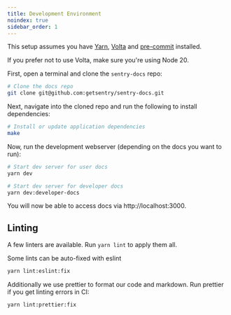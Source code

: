 ```yaml
---
title: Development Environment
noindex: true
sidebar_order: 1
---
```


This setup assumes you have [Yarn][Yarn], [Volta][volta] and [pre-commit][pre-commit] installed.

If you prefer not to use Volta, make sure you're using Node 20.

First, open a terminal and clone the `sentry-docs` repo:

```bash
# Clone the docs repo
git clone git@github.com:getsentry/sentry-docs.git
```

Next, navigate into the cloned repo and run the following to install dependencies:

```bash
# Install or update application dependencies
make
```

Now, run the development webserver (depending on the docs you want to run):

```bash
# Start dev server for user docs
yarn dev

# Start dev server for developer docs
yarn dev:developer-docs
```

You will now be able to access docs via http://localhost:3000.

[Next.js]: https://nextjs.org/
[volta]: https://volta.sh/
[pre-commit]: https://pre-commit.com/
[Yarn]: https://yarnpkg.com/

## Linting

A few linters are available. Run `yarn lint` to apply them all.

Some lints can be auto-fixed with eslint

```bash
yarn lint:eslint:fix
```

Additionally we use prettier to format our code and markdown. Run prettier if you get linting errors in CI:

```bash
yarn lint:prettier:fix
```
